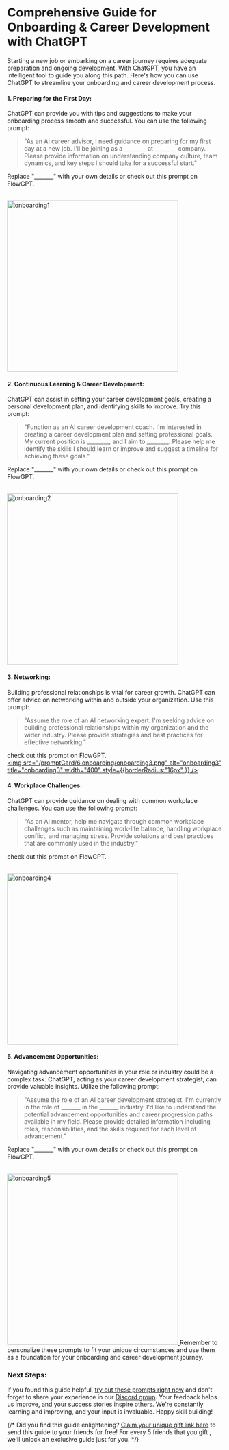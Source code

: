 # Comprehensive Guide for Onboarding & Career Development with ChatGPT
Starting a new job or embarking on a career journey requires adequate preparation and ongoing development. With ChatGPT, you have an intelligent tool to guide you along this path. Here's how you can use ChatGPT to streamline your onboarding and career development process.

#### 1. Preparing for the First Day:
ChatGPT can provide you with tips and suggestions to make your onboarding process smooth and successful. You can use the following prompt:

> "As an AI career advisor, I need guidance on preparing for my first day at a new job. I'll be joining as a ________ at ________ company. Please provide information on understanding company culture, team dynamics, and key steps I should take for a successful start."

Replace "_______" with your own details or check out this prompt on FlowGPT.

<br/> 
<a 
target="_blank" 
href='https://flowgpt.com/prompt/NRkVFn-uN7PePPpuD8QWY'> 
<img 
src="/promptCard/6.onboarding/onboarding1.png" alt="onboarding1" title="onboarding1" width="400" style={{borderRadius:"16px" }} /> 
</a>

#### 2. Continuous Learning & Career Development:
ChatGPT can assist in setting your career development goals, creating a personal development plan, and identifying skills to improve. Try this prompt:

> "Function as an AI career development coach. I'm interested in creating a career development plan and setting professional goals. My current position is ________, and I aim to ________. Please help me identify the skills I should learn or improve and suggest a timeline for achieving these goals."

Replace "_______" with your own details or check out this prompt on FlowGPT.

<br/>
<a 
target="_blank"
href='https://flowgpt.com/prompt/54e7pqbweHXrgb8sS6wGv'> 
<img 
src="/promptCard/6.onboarding/onboarding2.png" alt="onboarding2" title="onboarding2" width="400" style={{borderRadius:"16px" }} /> 
</a>

#### 3. Networking:
Building professional relationships is vital for career growth. ChatGPT can offer advice on networking within and outside your organization. Use this prompt:

> "Assume the role of an AI networking expert. I'm seeking advice on building professional relationships within my organization and the wider industry. Please provide strategies and best practices for effective networking."

check out this prompt on FlowGPT.
<br/> 
<a 
target="_blank" 
href='https://flowgpt.com/prompt/naA4ykiX2gYUlBQeKfjD1'> 
<img 
src="/promptCard/6.onboarding/onboarding3.png" alt="onboarding3" title="onboarding3" width="400" style={{borderRadius:"16px" }} /> 
</a>

#### 4. Workplace Challenges:
ChatGPT can provide guidance on dealing with common workplace challenges. You can use the following prompt:
> "As an AI mentor, help me navigate through common workplace challenges such as maintaining work-life balance, handling workplace conflict, and managing stress. Provide solutions and best practices that are commonly used in the industry."

check out this prompt on FlowGPT.

<br/> 
<a 
target="_blank" 
href='https://flowgpt.com/prompt/OAmBZLVukKIqSYBkse_jc'> <img src="/promptCard/6.onboarding/onboarding4.png" alt="onboarding4" title="onboarding4" width="400" style={{borderRadius:"16px" }} /> 
</a>

#### 5. Advancement Opportunities:
Navigating advancement opportunities in your role or industry could be a complex task. ChatGPT, acting as your career development strategist, can provide valuable insights. Utilize the following prompt:

> "Assume the role of an AI career development strategist. I'm currently in the role of _______ in the _______ industry. I'd like to understand the potential advancement opportunities and career progression paths available in my field. Please provide detailed information including roles, responsibilities, and the skills required for each level of advancement."

Replace "_______" with your own details or check out this prompt on FlowGPT.

<br/> 
<a 
target="_blank" 
href='https://flowgpt.com/prompt/uVLq0U4ao14NCwI45MMPJ'> 
<img 
src="/promptCard/6.onboarding/onboarding5.png" alt="onboarding5" title="onboarding5" width="400" style={{borderRadius:"16px" }} /> 
</a>
Remember to personalize these prompts to fit your unique circumstances and use them as a foundation for your onboarding and career development journey.

### Next Steps:
If you found this guide helpful, [try out these prompts right now](https://flowgpt.com) and don't forget to share your experience in our [Discord group](https://discord.gg/flowgpt). Your feedback helps us improve, and your success stories inspire others. We're constantly learning and improving, and your input is invaluable. Happy skill building!

{/* Did you find this guide enlightening? [Claim your unique gift link here](https://flowgpt.referral-factory.com/frkDh8/join) to send this guide to your friends for free! For every 5 friends that you gift , we'll unlock an exclusive guide just for you. */}
